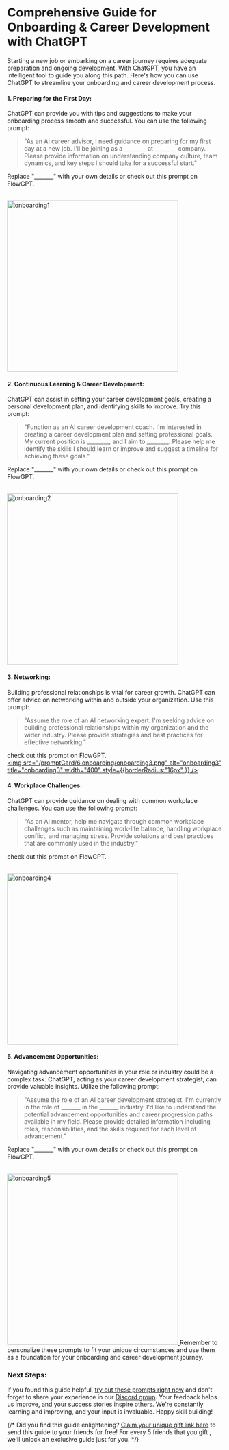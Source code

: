 # Comprehensive Guide for Onboarding & Career Development with ChatGPT
Starting a new job or embarking on a career journey requires adequate preparation and ongoing development. With ChatGPT, you have an intelligent tool to guide you along this path. Here's how you can use ChatGPT to streamline your onboarding and career development process.

#### 1. Preparing for the First Day:
ChatGPT can provide you with tips and suggestions to make your onboarding process smooth and successful. You can use the following prompt:

> "As an AI career advisor, I need guidance on preparing for my first day at a new job. I'll be joining as a ________ at ________ company. Please provide information on understanding company culture, team dynamics, and key steps I should take for a successful start."

Replace "_______" with your own details or check out this prompt on FlowGPT.

<br/> 
<a 
target="_blank" 
href='https://flowgpt.com/prompt/NRkVFn-uN7PePPpuD8QWY'> 
<img 
src="/promptCard/6.onboarding/onboarding1.png" alt="onboarding1" title="onboarding1" width="400" style={{borderRadius:"16px" }} /> 
</a>

#### 2. Continuous Learning & Career Development:
ChatGPT can assist in setting your career development goals, creating a personal development plan, and identifying skills to improve. Try this prompt:

> "Function as an AI career development coach. I'm interested in creating a career development plan and setting professional goals. My current position is ________, and I aim to ________. Please help me identify the skills I should learn or improve and suggest a timeline for achieving these goals."

Replace "_______" with your own details or check out this prompt on FlowGPT.

<br/>
<a 
target="_blank"
href='https://flowgpt.com/prompt/54e7pqbweHXrgb8sS6wGv'> 
<img 
src="/promptCard/6.onboarding/onboarding2.png" alt="onboarding2" title="onboarding2" width="400" style={{borderRadius:"16px" }} /> 
</a>

#### 3. Networking:
Building professional relationships is vital for career growth. ChatGPT can offer advice on networking within and outside your organization. Use this prompt:

> "Assume the role of an AI networking expert. I'm seeking advice on building professional relationships within my organization and the wider industry. Please provide strategies and best practices for effective networking."

check out this prompt on FlowGPT.
<br/> 
<a 
target="_blank" 
href='https://flowgpt.com/prompt/naA4ykiX2gYUlBQeKfjD1'> 
<img 
src="/promptCard/6.onboarding/onboarding3.png" alt="onboarding3" title="onboarding3" width="400" style={{borderRadius:"16px" }} /> 
</a>

#### 4. Workplace Challenges:
ChatGPT can provide guidance on dealing with common workplace challenges. You can use the following prompt:
> "As an AI mentor, help me navigate through common workplace challenges such as maintaining work-life balance, handling workplace conflict, and managing stress. Provide solutions and best practices that are commonly used in the industry."

check out this prompt on FlowGPT.

<br/> 
<a 
target="_blank" 
href='https://flowgpt.com/prompt/OAmBZLVukKIqSYBkse_jc'> <img src="/promptCard/6.onboarding/onboarding4.png" alt="onboarding4" title="onboarding4" width="400" style={{borderRadius:"16px" }} /> 
</a>

#### 5. Advancement Opportunities:
Navigating advancement opportunities in your role or industry could be a complex task. ChatGPT, acting as your career development strategist, can provide valuable insights. Utilize the following prompt:

> "Assume the role of an AI career development strategist. I'm currently in the role of _______ in the _______ industry. I'd like to understand the potential advancement opportunities and career progression paths available in my field. Please provide detailed information including roles, responsibilities, and the skills required for each level of advancement."

Replace "_______" with your own details or check out this prompt on FlowGPT.

<br/> 
<a 
target="_blank" 
href='https://flowgpt.com/prompt/uVLq0U4ao14NCwI45MMPJ'> 
<img 
src="/promptCard/6.onboarding/onboarding5.png" alt="onboarding5" title="onboarding5" width="400" style={{borderRadius:"16px" }} /> 
</a>
Remember to personalize these prompts to fit your unique circumstances and use them as a foundation for your onboarding and career development journey.

### Next Steps:
If you found this guide helpful, [try out these prompts right now](https://flowgpt.com) and don't forget to share your experience in our [Discord group](https://discord.gg/flowgpt). Your feedback helps us improve, and your success stories inspire others. We're constantly learning and improving, and your input is invaluable. Happy skill building!

{/* Did you find this guide enlightening? [Claim your unique gift link here](https://flowgpt.referral-factory.com/frkDh8/join) to send this guide to your friends for free! For every 5 friends that you gift , we'll unlock an exclusive guide just for you. */}
